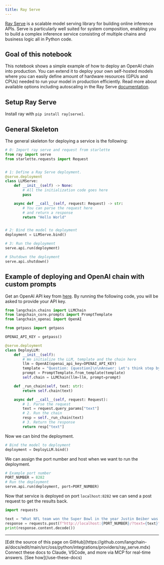 ```yaml
---
title: Ray Serve
---
```


[Ray Serve](https://docs.ray.io/en/latest/serve/index.html) is a scalable model serving library for building online inference APIs. Serve is particularly well suited for system composition, enabling you to build a complex inference service consisting of multiple chains and business logic all in Python code.

## Goal of this notebook

This notebook shows a simple example of how to deploy an OpenAI chain into production. You can extend it to deploy your own self-hosted models where you can easily define amount of hardware resources (GPUs and CPUs) needed to run your model in production efficiently. Read more about available options including autoscaling in the Ray Serve [documentation](https://docs.ray.io/en/latest/serve/getting_started.html).

## Setup Ray Serve

Install ray with `pip install ray[serve]`.

## General Skeleton

The general skeleton for deploying a service is the following:

```python
# 0: Import ray serve and request from starlette
from ray import serve
from starlette.requests import Request


# 1: Define a Ray Serve deployment.
@serve.deployment
class LLMServe:
    def __init__(self) -> None:
        # All the initialization code goes here
        pass

    async def __call__(self, request: Request) -> str:
        # You can parse the request here
        # and return a response
        return "Hello World"


# 2: Bind the model to deployment
deployment = LLMServe.bind()

# 3: Run the deployment
serve.api.run(deployment)
```

```python
# Shutdown the deployment
serve.api.shutdown()
```

## Example of deploying and OpenAI chain with custom prompts

Get an OpenAI API key from [here](https://platform.openai.com/account/api-keys). By running the following code, you will be asked to provide your API key.

```python
from langchain.chains import LLMChain
from langchain_core.prompts import PromptTemplate
from langchain_openai import OpenAI
```

```python
from getpass import getpass

OPENAI_API_KEY = getpass()
```

```python
@serve.deployment
class DeployLLM:
    def __init__(self):
        # We initialize the LLM, template and the chain here
        llm = OpenAI(openai_api_key=OPENAI_API_KEY)
        template = "Question: {question}\n\nAnswer: Let's think step by step."
        prompt = PromptTemplate.from_template(template)
        self.chain = LLMChain(llm=llm, prompt=prompt)

    def _run_chain(self, text: str):
        return self.chain(text)

    async def __call__(self, request: Request):
        # 1. Parse the request
        text = request.query_params["text"]
        # 2. Run the chain
        resp = self._run_chain(text)
        # 3. Return the response
        return resp["text"]
```

Now we can bind the deployment.

```python
# Bind the model to deployment
deployment = DeployLLM.bind()
```

We can assign the port number and host when we want to run the deployment.

```python
# Example port number
PORT_NUMBER = 8282
# Run the deployment
serve.api.run(deployment, port=PORT_NUMBER)
```

Now that service is deployed on port `localhost:8282` we can send a post request to get the results back.

```python
import requests

text = "What NFL team won the Super Bowl in the year Justin Beiber was born?"
response = requests.post(f"http://localhost:{PORT_NUMBER}/?text={text}")
print(response.content.decode())
```

---

<Callout icon="pen-to-square" iconType="regular">
    [Edit the source of this page on GitHub](https://github.com/langchain-ai/docs/edit/main/src/oss/python/integrations/providers/ray_serve.mdx)
</Callout>
<Tip icon="terminal" iconType="regular">
    Connect these docs to Claude, VSCode, and more via MCP for    real-time answers. [See how](/use-these-docs)
</Tip>
